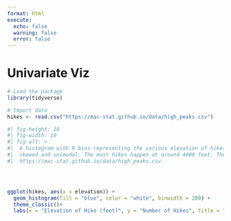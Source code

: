 ```yaml
---
format: html
execute: 
  echo: false
  warning: false
  error: false
---
```


# Univariate Viz {-}



```r
# Load the package
library(tidyverse)
```


```r
# Import data
hikes <- read.csv("https://mac-stat.github.io/data/high_peaks.csv")


```


```r
#| fig-height: 10
#| fig-width: 10
#| fig-alt: >
#|  A histogram with 9 bins representing the various elevation of hikes and the number of hikes that happen at that elevation. The distribution is right
#|  skewed and unimodal. The most hikes happen at around 4000 feet. The data from which this data was sourced can be found at:
#|  https://mac-stat.github.io/data/high_peaks.csv.




ggplot(hikes, aes(x = elevation)) +
  geom_histogram(fill = "blue", color = "white", binwidth = 200) +
  theme_classic()+
  labs(x = "Elevation of Hike (feet)", y = "Number of Hikes", title = "Distribution of the Elevation of Hikes in New York", caption = "Histogram of the elevation of hikes in New York State by Ashlyn R. created in Macalester Introduction to Data Science 112, Spring 2025, with data from class GitHub.")
```
